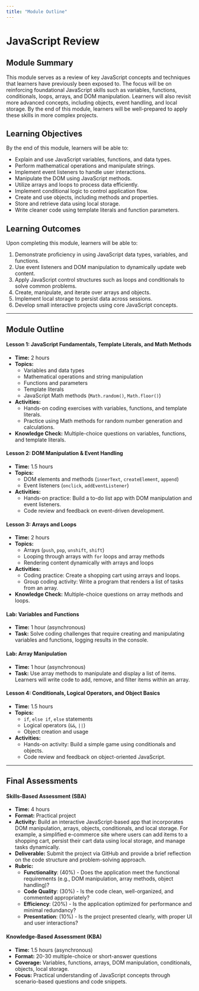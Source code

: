 ```yaml
---
title: "Module Outline"
---
```


# JavaScript Review

## Module Summary

This module serves as a review of key JavaScript concepts and techniques that learners have previously been exposed to. The focus will be on reinforcing foundational JavaScript skills such as variables, functions, conditionals, loops, arrays, and DOM manipulation. Learners will also revisit more advanced concepts, including objects, event handling, and local storage. By the end of this module, learners will be well-prepared to apply these skills in more complex projects.

## Learning Objectives

By the end of this module, learners will be able to:

- Explain and use JavaScript variables, functions, and data types.
- Perform mathematical operations and manipulate strings.
- Implement event listeners to handle user interactions.
- Manipulate the DOM using JavaScript methods.
- Utilize arrays and loops to process data efficiently.
- Implement conditional logic to control application flow.
- Create and use objects, including methods and properties.
- Store and retrieve data using local storage.
- Write cleaner code using template literals and function parameters.

## Learning Outcomes

Upon completing this module, learners will be able to:

1. Demonstrate proficiency in using JavaScript data types, variables, and functions.
2. Use event listeners and DOM manipulation to dynamically update web content.
3. Apply JavaScript control structures such as loops and conditionals to solve common problems.
4. Create, manipulate, and iterate over arrays and objects.
5. Implement local storage to persist data across sessions.
6. Develop small interactive projects using core JavaScript concepts.

---

## Module Outline

#### Lesson 1: JavaScript Fundamentals, Template Literals, and Math Methods

- **Time:** 2 hours
- **Topics:**
  - Variables and data types
  - Mathematical operations and string manipulation
  - Functions and parameters
  - Template literals
  - JavaScript Math methods (`Math.random()`, `Math.floor()`)
- **Activities:**
  - Hands-on coding exercises with variables, functions, and template literals.
  - Practice using Math methods for random number generation and calculations.
- **Knowledge Check:** Multiple-choice questions on variables, functions, and template literals.

#### Lesson 2: DOM Manipulation & Event Handling

- **Time:** 1.5 hours
- **Topics:**
  - DOM elements and methods (`innerText`, `createElement`, `append`)
  - Event listeners (`onclick`, `addEventListener`)
- **Activities:**
  - Hands-on practice: Build a to-do list app with DOM manipulation and event listeners.
  - Code review and feedback on event-driven development.

#### Lesson 3: Arrays and Loops

- **Time:** 2 hours
- **Topics:**
  - Arrays (`push`, `pop`, `unshift`, `shift`)
  - Looping through arrays with `for` loops and array methods
  - Rendering content dynamically with arrays and loops
- **Activities:**
  - Coding practice: Create a shopping cart using arrays and loops.
  - Group coding activity: Write a program that renders a list of tasks from an array.
- **Knowledge Check:** Multiple-choice questions on array methods and loops.

#### Lab: Variables and Functions

- **Time:** 1 hour (asynchronous)
- **Task:** Solve coding challenges that require creating and manipulating variables and functions, logging results in the console.

#### Lab: Array Manipulation

- **Time:** 1 hour (asynchronous)
- **Task:** Use array methods to manipulate and display a list of items. Learners will write code to add, remove, and filter items within an array.

#### Lesson 4: Conditionals, Logical Operators, and Object Basics

- **Time:** 1.5 hours
- **Topics:**
  - `if`, `else if`, `else` statements
  - Logical operators (`&&`, `||`)
  - Object creation and usage
- **Activities:**
  - Hands-on activity: Build a simple game using conditionals and objects.
  - Code review and feedback on object-oriented JavaScript.

---

## Final Assessments

#### Skills-Based Assessment (SBA)

- **Time:** 4 hours
- **Format:** Practical project
- **Activity:** Build an interactive JavaScript-based app that incorporates DOM manipulation, arrays, objects, conditionals, and local storage. For example, a simplified e-commerce site where users can add items to a shopping cart, persist their cart data using local storage, and manage tasks dynamically.
- **Deliverable:** Submit the project via GitHub and provide a brief reflection on the code structure and problem-solving approach.
- **Rubric:**
  - **Functionality**: (40%) - Does the application meet the functional requirements (e.g., DOM manipulation, array methods, object handling)?
  - **Code Quality**: (30%) - Is the code clean, well-organized, and commented appropriately?
  - **Efficiency**: (20%) - Is the application optimized for performance and minimal redundancy?
  - **Presentation**: (10%) - Is the project presented clearly, with proper UI and user interactions?

#### Knowledge-Based Assessment (KBA)

- **Time:** 1.5 hours (asynchronous)
- **Format:** 20-30 multiple-choice or short-answer questions
- **Coverage:** Variables, functions, arrays, DOM manipulation, conditionals, objects, local storage.
- **Focus:** Practical understanding of JavaScript concepts through scenario-based questions and code snippets.

